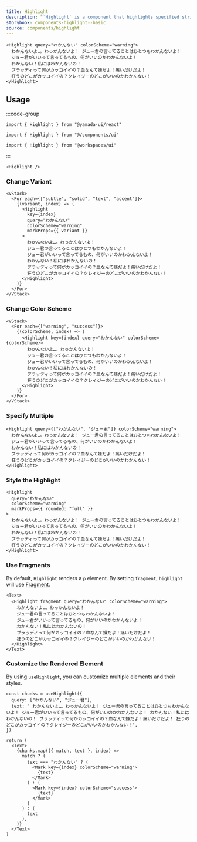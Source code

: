 ```yaml
---
title: Highlight
description: "`Highlight` is a component that highlights specified strings within text. By default, it renders a `p` element."
storybook: components-highlight--basic
source: components/highlight
---
```


```tsx preview
<Highlight query="わかんない" colorScheme="warning">
  わかんないよ…。わっかんないよ！ ジュー君の言ってることはひとつもわかんないよ！
  ジュー君がいいって言ってるもの、何がいいのかわかんないよ！
  わかんない！私にはわかんないの！
  ブラッディって何がカッコイイの？血なんて嫌だよ！痛いだけだよ！
  狂うのどこがカッコイイの？クレイジーのどこがいいのかわかんない！
</Highlight>
```

## Usage

:::code-group

```tsx [package]
import { Highlight } from "@yamada-ui/react"
```

```tsx [alias]
import { Highlight } from "@/components/ui"
```

```tsx [monorepo]
import { Highlight } from "@workspaces/ui"
```

:::

```tsx
<Highlight />
```

### Change Variant

```tsx preview
<VStack>
  <For each={["subtle", "solid", "text", "accent"]}>
    {(variant, index) => (
      <Highlight
        key={index}
        query="わかんない"
        colorScheme="warning"
        markProps={{ variant }}
      >
        わかんないよ…。わっかんないよ！
        ジュー君の言ってることはひとつもわかんないよ！
        ジュー君がいいって言ってるもの、何がいいのかわかんないよ！
        わかんない！私にはわかんないの！
        ブラッディって何がカッコイイの？血なんて嫌だよ！痛いだけだよ！
        狂うのどこがカッコイイの？クレイジーのどこがいいのかわかんない！
      </Highlight>
    )}
  </For>
</VStack>
```

### Change Color Scheme

```tsx preview
<VStack>
  <For each={["warning", "success"]}>
    {(colorScheme, index) => (
      <Highlight key={index} query="わかんない" colorScheme={colorScheme}>
        わかんないよ…。わっかんないよ！
        ジュー君の言ってることはひとつもわかんないよ！
        ジュー君がいいって言ってるもの、何がいいのかわかんないよ！
        わかんない！私にはわかんないの！
        ブラッディって何がカッコイイの？血なんて嫌だよ！痛いだけだよ！
        狂うのどこがカッコイイの？クレイジーのどこがいいのかわかんない！
      </Highlight>
    )}
  </For>
</VStack>
```

### Specify Multiple

```tsx preview
<Highlight query={["わかんない", "ジュー君"]} colorScheme="warning">
  わかんないよ…。わっかんないよ！ ジュー君の言ってることはひとつもわかんないよ！
  ジュー君がいいって言ってるもの、何がいいのかわかんないよ！
  わかんない！私にはわかんないの！
  ブラッディって何がカッコイイの？血なんて嫌だよ！痛いだけだよ！
  狂うのどこがカッコイイの？クレイジーのどこがいいのかわかんない！
</Highlight>
```

### Style the Highlight

```tsx preview
<Highlight
  query="わかんない"
  colorScheme="warning"
  markProps={{ rounded: "full" }}
>
  わかんないよ…。わっかんないよ！ ジュー君の言ってることはひとつもわかんないよ！
  ジュー君がいいって言ってるもの、何がいいのかわかんないよ！
  わかんない！私にはわかんないの！
  ブラッディって何がカッコイイの？血なんて嫌だよ！痛いだけだよ！
  狂うのどこがカッコイイの？クレイジーのどこがいいのかわかんない！
</Highlight>
```

### Use Fragments

By default, `Highlight` renders a `p` element. By setting `fragment`, `highlight` will use [Fragment](https://react.dev/reference/react/Fragment).

```tsx preview
<Text>
  <Highlight fragment query="わかんない" colorScheme="warning">
    わかんないよ…。わっかんないよ！
    ジュー君の言ってることはひとつもわかんないよ！
    ジュー君がいいって言ってるもの、何がいいのかわかんないよ！
    わかんない！私にはわかんないの！
    ブラッディって何がカッコイイの？血なんて嫌だよ！痛いだけだよ！
    狂うのどこがカッコイイの？クレイジーのどこがいいのかわかんない！
  </Highlight>
</Text>
```

### Customize the Rendered Element

By using `useHighlight`, you can customize multiple elements and their styles.

```tsx preview functional client
const chunks = useHighlight({
  query: ["わかんない", "ジュー君"],
  text: " わかんないよ…。わっかんないよ！ ジュー君の言ってることはひとつもわかんないよ！ ジュー君がいいって言ってるもの、何がいいのかわかんないよ！ わかんない！私にはわかんないの！ ブラッディって何がカッコイイの？血なんて嫌だよ！痛いだけだよ！ 狂うのどこがカッコイイの？クレイジーのどこがいいのかわかんない！",
})

return (
  <Text>
    {chunks.map(({ match, text }, index) =>
      match ? (
        text === "わかんない" ? (
          <Mark key={index} colorScheme="warning">
            {text}
          </Mark>
        ) : (
          <Mark key={index} colorScheme="success">
            {text}
          </Mark>
        )
      ) : (
        text
      ),
    )}
  </Text>
)
```
